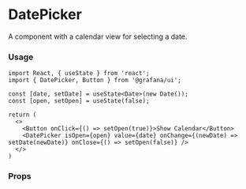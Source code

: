 
# DatePicker

A component with a calendar view for selecting a date.

### Usage
```tsx
import React, { useState } from 'react';
import { DatePicker, Button } from '@grafana/ui';

const [date, setDate] = useState<Date>(new Date());
const [open, setOpen] = useState(false);

return (
  <>
    <Button onClick={() => setOpen(true)}>Show Calendar</Button>
    <DatePicker isOpen={open} value={date} onChange={(newDate) => setDate(newDate)} onClose={() => setOpen(false)} />
  </>
)
```

### Props
<ArgsTable of={DatePicker} />
